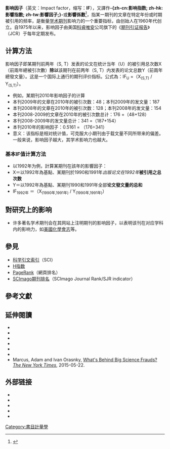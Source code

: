 {{noteTA
|T=zh-cn:影响因子; zh-hk:影響因子; zh-tw:影響指數;
|1=zh-cn:影响因子; zh-hk:影響因子; zh-tw:影響指數;
}}
{{expand|time=2013-08-29T11:40:08+00:00}}

'''影响因子'''（英文：Impact factor，缩写：'''IF'''），又譯作'''-{zh-cn:影响指数; zh-hk:影響指數; zh-tw:影響因子;}-'''或'''影響係數'''<ref>{{Cite web |url=http://www.lib.ntu.edu.tw/node/1334 |title=常問問題- 什麼是Impact Factor？如何查詢？ |publisher=[[國立臺灣大學|國立臺灣大學]]圖書館 |access-date=2014-03-27 |archive-date=2021-06-13 |archive-url=https://web.archive.org/web/20210613220414/http://www.lib.ntu.edu.tw/node/1334 }}{{zh-tw}}</ref>，指某一期刊的文章在特定年份或时期被引用的频率，是衡量[[学术期刊|学术期刊]]影响力的一个重要指标，由{{le|美国科学情報研究所|Institute for Scientific Information}}创始人{{le|尤金·加菲得|Eugene Garfield}}在1960年代创立。自1975年以来，影响因子由美国[[科睿唯安|科睿唯安]]公司旗下的《[[期刊引证报告|期刊引证报告]]》（JCR）于每年定期发布。

== 计算方法 ==
影响因子即某期刊前两年（S, T）发表的论文在统计当年（U）的被引用总次数X（前兩年總被引次數）'''除以'''该期刊在前两年（S, T）内发表的论文总数Y（前兩年總發文量）。这是一个国际上通行的期刊评价指标。公式為：IF<sub>U</sub> =（X<sub>(S,T)</sub> / Y<sub>(S,T)</sub>）。
*例如，某期刊2010年影响因子的计算
*本刊2009年的文章在2010年的被引次数：48；本刊2009年的发文量：187
*本刊2008年的文章在2010年的被引次数：128；本刊2008年的发文量：154
*本刊2008-2009的文章在2010年的被引次数总计：176 =（48+128）
*本刊2008-2009年的发文量总计：341 =（187+154）
*本刊2010年的影响因子：0.5161 = （176÷341）
*意义：该指标是相对统计值，可克服大小期刊由于载文量不同所带来的偏差。一般来说，影响因子越大，其学术影响力也越大。

=== 基本IF值计算方法 ===
*以1992年为例，計算某期刊在該年的影響因子：
*X＝以1992年為基點、某期刊於1990和1991年''出版论文在1992年'''''被引用之总次数'''
*Y＝以1992年為基點、某期刊1990和1991年全部'''论文發文量的总和'''
*IF<sub>1992年</sub> ＝（X<sub>(1990年,1991年)</sub>  / Y<sub>(1990年,1991年)</sub>）

== 對研究上的影响 ==
*许多著名学术期刊会在其网站上注明期刊的影响因子，以表明该刊在对应学科内的影响力，如[[美國化學會志|美國化學會志]]等。

== 參見 ==
*[[科学引文索引|科学引文索引]]（SCI）
*[[H指数|H指数]]
*[[PageRank|PageRank]]（網頁排名）
*[[SCImago期刊排名|SCImago期刊排名]]（SCImago Journal Rank/SJR indicator）

== 參考文獻 ==
{{Reflist}}

==延伸閱讀==
{{ReflistH}}
* {{cite journal|title=The History and Meaning of the Journal Impact Factor|url=http://jama.jamanetwork.com/article.aspx?doi=10.1001/jama.295.1.90|last=Garfield|first=Eugene|date=2006-01-04|journal=''[[美国医学会杂志|JAMA]]''|issue=1|doi=10.1001/jama.295.1.90|volume=295|page=90|issn=0098-7484|pmid=16391221|access-date=2022-06-26|archive-date=2020-08-28|archive-url=https://web.archive.org/web/20200828092538/http://jama.jamanetwork.com/article.aspx?doi=10.1001%2Fjama.295.1.90}}
* {{cite journal |title=Locating Pleistocene Refugia: Comparing Phylogeographic and Ecological Niche Model Predictions |url = https://dx.plos.org/10.1371/journal.pone.0000563 |last1=Waltari|first1=Eric|last2=Hijmans|first2=Robert J. |date=2007-07-11 |journal=''[[PLoS_ONE|PLoS ONE]]'' |issue=7|doi=10.1371/journal.pone.0000563|editor-last=Chave|editor-first=Jerome|volume=2|page=e563 |issn=1932-6203|pmc=PMC1905943|pmid=17622339|last3=Peterson|first3=A. Townsend|last4=Nyári|first4=Árpád S.|last5=Perkins|first5=Susan L.|last6=Guralnick|first6=Robert P.}}
*{{cite journal|title=The Journal Impact Factor Denominator: Defining Citable (Counted) Items |url = http://jama.jamanetwork.com/article.aspx?doi=10.1001/jama.2009.1301 |last1=McVeigh|first=Marie E. |last2=Mann|first2=Stephen J. |date=2009-09-09|journal=''[[美国医学会杂志|JAMA]]''|issue=10|doi=10.1001/jama.2009.1301|volume=302|page=1107 |issn=0098-7484|pmid=19738096}}
* {{cite journal |title=Casting a wide net: the Journal Impact Factor numerator |url = http://doi.wiley.com/10.1087/20110208|last1=Hubbard|first1=Stephen C. |last2=McVEIGH|first2=Marie E. |date=2011-04|journal=''{{le|學術和專業社會出版商協會|Association of Learned and Professional Society Publishers|Learned Publishing}}''|issue=2|doi=10.1087/20110208|volume=24|pages=133–137 }}
* {{cite journal|title=UK science will be judged on impact|url=http://www.nature.com/articles/468357a|last=Gilbert|first=Natasha|date=2010-11|journal=''[[自然_(期刊)|Nature]]''|issue=7322|doi=10.1038/468357a|volume=468|page=357|issn=0028-0836|pmid=21085146|bibcode=2010Natur.468..357G|access-date=2021-01-09|archive-date=2021-06-13|archive-url=https://web.archive.org/web/20210613225245/https://www.nature.com/articles/468357a}}
* {{cite journal |title=Dynamics of Journal Impact Factors: Dynamics of Journal Impact Factors |url = http://doi.wiley.com/10.1002/sres.2142|last=Groesser |first = Stefan N. |date=2012-11|journal=''{{le|系統研究與行為科學|Systems Research and Behavioral Science|Systems Research and Behavioral Science}}'' |issue=6|doi=10.1002/sres.2142|volume=29|pages=624–644 }}
* Marcus, Adam and Ivan Orasnky, [http://www.nytimes.com/2015/05/23/opinion/whats-behind-big-science-frauds.html What's Behind Big Science Frauds?] {{Wayback|url=http://www.nytimes.com/2015/05/23/opinion/whats-behind-big-science-frauds.html |date=20220411084144 }} ''[[The_New_York_Times|The New York Times]]'', 2015-05-22. 
{{ReflistF}}

== 外部链接 ==
*{{Cite web|title=Journal and Academic Rankings|url=http://www.sciencegateway.org/rank/index.html|access-date=2021-01-09|work=''Science Gateway''|archive-date=2015-09-24|archive-url=https://web.archive.org/web/20150924095254/http://www.sciencegateway.org/rank/index.html|dead-url=no}}
* {{cite web|url=http://thomsonreuters.com/products_services/science/science_products/scholarly_research_analysis/research_evaluation/journal_citation_reports|title=Journal Citation Reports|access-date=2009-07-18|dead-url=yes|archiveurl=https://web.archive.org/web/20090811061908/http://thomsonreuters.com/products_services/science/science_products/scholarly_research_analysis/research_evaluation/journal_citation_reports|archivedate=2009-08-11}}
*{{Cite web|title=Does the 'Impact Factor' Impact Decisions on Where to Publish?|url=http://www.aps.org/publications/apsnews/200604/impact.cfm|access-date=2021-01-09|work=[[美國物理學會|American Physical Society]]|archive-date=2015-10-29|archive-url=https://web.archive.org/web/20151029175022/http://www.aps.org/publications/apsnews/200604/impact.cfm|dead-url=no}}
*{{Cite journal|title=UK science will be judged on impact|url=http://www.nature.com/articles/468357a|last=Gilbert|first=Natasha|date=2010-11|journal=''[[自然_(期刊)|Nature]]''|issue=7322|doi=10.1038/468357a|volume=468|pages=357–357|11=|issn=0028-0836|pmid=21085146|bibcode=2010Natur.468..357G|access-date=2021-01-09|archive-date=2021-06-13|archive-url=https://web.archive.org/web/20210613225245/https://www.nature.com/articles/468357a}}
*{{Cite journal|title=Dynamics of Journal Impact Factors: Dynamics of Journal Impact Factors|url=http://doi.wiley.com/10.1002/sres.2142|last=Groesser|first=Stefan N.|date=2012-11|journal=''{{le|系統研究與行為科學|Systems Research and Behavioral Science|Systems Research and Behavioral Science}}''|issue=6|doi=10.1002/sres.2142|volume=29|pages=624–644|}}

[[Category:書目計量學|Category:書目計量學]]